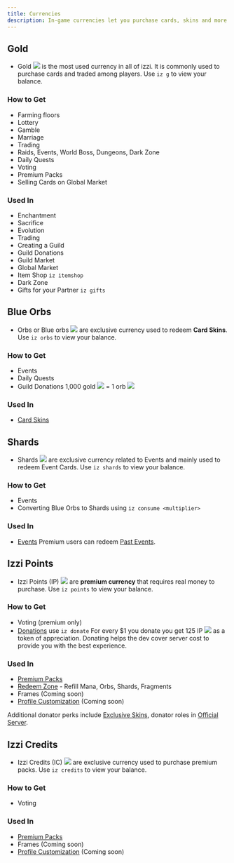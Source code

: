 ```yaml
---
title: Currencies
description: In-game currencies let you purchase cards, skins and more. Learn about various currencies to make the most of all features.
---
```

## Gold
- Gold <img src="../images/gold.png" class="inline h-5 m-0" /> is the most used currency in all of izzi. 
It is commonly used to purchase cards and traded among players. Use `iz g` to view your balance.

### How to Get
- Farming floors
- Lottery
- Gamble
- Marriage
- Trading
- Raids, Events, World Boss, Dungeons, Dark Zone
- Daily Quests
- Voting
- Premium Packs
- Selling Cards on Global Market

### Used In
- Enchantment
- Sacrifice
- Evolution
- Trading
- Creating a Guild
- Guild Donations
- Guild Market
- Global Market
- Item Shop `iz itemshop`
- Dark Zone
- Gifts for your Partner `iz gifts`

## Blue Orbs
- Orbs or Blue orbs <img src="../images/blue-orb.svg" class="h-5 inline m-0" /> are exclusive currency used to redeem **Card Skins**.
Use `iz orbs` to view your balance.

### How to Get
- Events
- Daily Quests
- Guild Donations
<Note>1,000 gold <img src="../images/gold.png" class="inline h-5 m-0" /> = 1 orb <img src="../images/blue-orb.svg" class="h-5 inline m-0" /></Note>

### Used In
- [Card Skins](https://izzi-xenex.xyz/skins)

## Shards
- Shards <img src="../images/shard.svg" class="h-5 inline m-0" /> are exclusive currency related to Events 
and mainly used to redeem Event Cards. Use `iz shards` to view your balance.

### How to Get
- Events
- Converting Blue Orbs to Shards using `iz consume <multiplier>`

### Used In
- [Events](https://izzi-xenex.xyz/events)
<Note>Premium users can redeem [Past Events](https://izzi-xenex.xyz/@me/shop).</Note>

## Izzi Points
- Izzi Points (IP) <img src="../images/izzi-points.png" class="h-5 m-0 inline" /> are **premium currency** 
that requires real money to purchase. Use `iz points` to view your balance.

### How to Get
- Voting (premium only)
- [Donations](https://izzi-xenex.xyz/donate) use `iz donate`
<Note>For every $1 you donate you get 125 IP <img src="../images/izzi-points.png" class="h-5 m-0 inline" /> as a token of appreciation.
Donating helps the dev cover server cost to provide you with the best experience.</Note>

### Used In
- [Premium Packs](https://izzi-xenex.xyz/premiums)
- [Redeem Zone](https://izzi-xenex.xyz/@me) - Refill Mana, Orbs, Shards, Fragments
- Frames (Coming soon)
- [Profile Customization](https://izzi-xenex.xyz/@me) (Coming soon)

<Note>Additional donator perks include [Exclusive Skins](https://izzi-xenex.xyz/skins), 
donator roles in [Official Server](https://discord.com/invite/AmkT99bTyd).</Note>

## Izzi Credits
- Izzi Credits (IC) <img src="../images/izzi-credits.png" class="h-5 m-0 inline" /> are exclusive currency used to purchase premium packs.
Use `iz credits` to view your balance.

### How to Get
- Voting

### Used In
- [Premium Packs](https://izzi-xenex.xyz/premiums)
- Frames (Coming soon)
- [Profile Customization](https://izzi-xenex.xyz/@me) (Coming soon)


